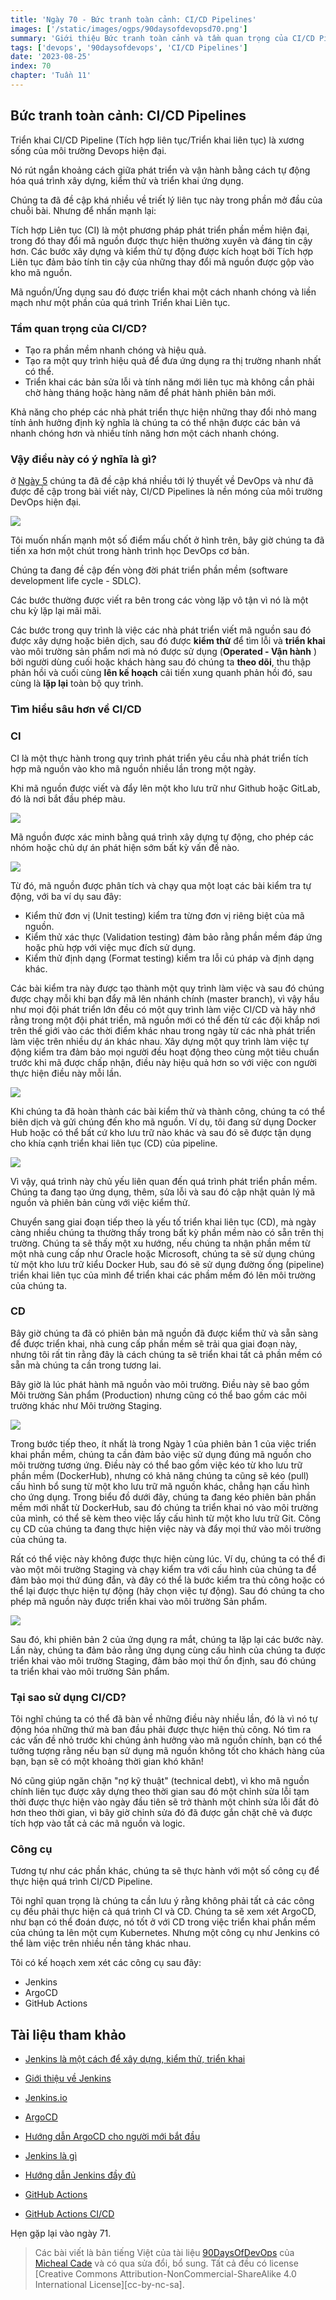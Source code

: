 ```yaml
---
title: 'Ngày 70 - Bức tranh toàn cảnh: CI/CD Pipelines'
images: ['/static/images/ogps/90daysofdevopsd70.png']
summary: 'Giới thiệu Bức tranh toàn cảnh và tầm quan trọng của CI/CD Pipelines'
tags: ['devops', '90daysofdevops', 'CI/CD Pipelines']
date: '2023-08-25'
index: 70
chapter: 'Tuần 11'
---
```


<TOCInline toc={props.toc} asDisclosure />

## Bức tranh toàn cảnh: CI/CD Pipelines

Triển khai CI/CD Pipeline (Tích hợp liên tục/Triển khai liên tục) là xương sống của môi trường Devops hiện đại.

Nó rút ngắn khoảng cách giữa phát triển và vận hành bằng cách tự động hóa quá trình xây dựng, kiểm thử và triển khai ứng dụng.

Chúng ta đã đề cập khá nhiều về triết lý liên tục này trong phần mở đầu của chuỗi bài. Nhưng để nhấn mạnh lại:

Tích hợp Liên tục (CI) là một phương pháp phát triển phần mềm hiện đại, trong đó thay đổi mã nguồn được thực hiện thường xuyên và đáng tin cậy hơn. Các bước xây dựng và kiểm thử tự động được kích hoạt bởi Tích hợp Liên tục đảm bảo tính tin cậy của những thay đổi mã nguồn được gộp vào kho mã nguồn.

Mã nguồn/Ứng dụng sau đó được triển khai một cách nhanh chóng và liền mạch như một phần của quá trình Triển khai Liên tục.

### Tầm quan trọng của CI/CD?

* Tạo ra phần mềm nhanh chóng và hiệu quả.
* Tạo ra một quy trình hiệu quả để đưa ứng dụng ra thị trường nhanh nhất có thể.
* Triển khai các bản sửa lỗi và tính năng mới liên tục mà không cần phải chờ hàng tháng hoặc hàng năm để phát hành phiên bản mới.

Khả năng cho phép các nhà phát triển thực hiện những thay đổi nhỏ mang tính ảnh hưởng định kỳ nghĩa là chúng ta có thể nhận được các bản vá nhanh chóng hơn và nhiều tính năng hơn một cách nhanh chóng.

### Vậy điều này có ý nghĩa là gì? 

ở [Ngày 5](day05.md) chúng ta đã đề cập khá nhiều tới lý thuyết về DevOps và như đã được đề cập trong bài viết này, CI/CD Pipelines là nền móng của môi trường DevOps hiện đại.

![](/static/images/assets/Day5_DevOps8.png)

Tôi muốn nhấn mạnh một số điểm mấu chốt ở hình trên, bây giờ chúng ta đã tiến xa hơn một chút trong hành trình học DevOps cơ bản.

Chúng ta đang đề cập đến vòng đời phát triển phần mềm (software development life cycle - SDLC).

Các bước thường được viết ra bên trong các vòng lặp vô tận vì nó là một chu kỳ lặp lại mãi mãi.

Các bước trong quy trình là việc các nhà phát triển viết mã nguồn sau đó được xây dựng hoặc biên dịch, sau đó được **kiểm thử** để tìm lỗi và **triển khai** vào môi trường sản phẩm nơi mà nó được sử dụng (**Operated - Vận hành** ) bởi người dùng cuối hoặc khách hàng sau đó chúng ta **theo dõi**, thu thập phản hồi và cuối cùng **lên kế hoạch** cải tiến xung quanh phản hồi đó, sau cùng là **lặp lại** toàn bộ quy trình.

### Tìm hiểu sâu hơn về CI/CD

### CI

CI là một thực hành trong quy trình phát triển yêu cầu nhà phát triển tích hợp mã nguồn vào kho mã nguồn nhiều lần trong một ngày.

Khi mã nguồn được viết và đẩy lên một kho lưu trữ như Github hoặc GitLab, đó là nơi bắt đầu phép màu.

![](/static/images/assets/Day70_CICD1.png)

Mã nguồn được xác minh bằng quá trình xây dựng tự động, cho phép các nhóm hoặc chủ dự án phát hiện sớm bất kỳ vấn đề nào.

![](/static/images/assets/Day70_CICD2.png)

Từ đó, mã nguồn được phân tích và chạy qua một loạt các bài kiểm tra tự động, với ba ví dụ sau đây:

* Kiểm thử đơn vị (Unit testing) kiểm tra từng đơn vị riêng biệt của mã nguồn.
* Kiểm thử xác thực (Validation testing) đảm bảo rằng phần mềm đáp ứng hoặc phù hợp với việc mục đích sử dụng.
* Kiểm thử định dạng (Format testing) kiểm tra lỗi cú pháp và định dạng khác.

Các bài kiểm tra này được tạo thành một quy trình làm việc và sau đó chúng được chạy mỗi khi bạn đẩy mã lên nhánh chính (master branch), vì vậy hầu như mọi đội phát triển lớn đều có một quy trình làm việc CI/CD và hãy nhớ rằng trong một đội phát triển, mã nguồn mới có thể đến từ các đội khắp nơi trên thế giới vào các thời điểm khác nhau trong ngày từ các nhà phát triển làm việc trên nhiều dự án khác nhau. Xây dựng một quy trình làm việc tự động kiểm tra đảm bảo mọi người đều hoạt động theo cùng một tiêu chuẩn trước khi mã được chấp nhận, điều này hiệu quả hơn so với việc con người thực hiện điều này mỗi lần.

![](/static/images/assets/Day70_CICD3.png)

Khi chúng ta đã hoàn thành các bài kiểm thử và thành công, chúng ta có thể biên dịch và gửi chúng đến kho mã nguồn. Ví dụ, tôi đang sử dụng Docker Hub hoặc có thể bất cứ kho lưu trữ nào khác và sau đó sẽ được tận dụng cho khía cạnh triển khai liên tục (CD) của pipeline.

![](/static/images/assets/Day70_CICD4.png)

Vì vậy, quá trình này chủ yếu liên quan đến quá trình phát triển phần mềm. Chúng ta đang tạo ứng dụng, thêm, sửa lỗi và sau đó cập nhật quản lý mã nguồn và phiên bản cùng với việc kiểm thử.

Chuyển sang giai đoạn tiếp theo là yếu tố triển khai liên tục (CD), mà ngày càng nhiều chúng ta thường thấy trong bất kỳ phần mềm nào có sẵn trên thị trường. Chúng ta sẽ thấy một xu hướng, nếu chúng ta nhận phần mềm từ một nhà cung cấp như Oracle hoặc Microsoft, chúng ta sẽ sử dụng chúng từ một kho lưu trữ kiểu Docker Hub, sau đó sẽ sử dụng đường ống (pipeline) triển khai liên tục của mình để triển khai các phầm mềm đó lên môi trường của chúng ta.
### CD

Bây giờ chúng ta đã có phiên bản mã nguồn đã được kiểm thử và sẵn sàng để được triển khai, nhà cung cấp phần mềm sẽ trải qua giai đoạn này, nhưng tôi rất tin rằng đây là cách chúng ta sẽ triển khai tất cả phần mềm có sẵn mà chúng ta cần trong tương lai.

Bây giờ là lúc phát hành mã nguồn vào môi trường. Điều này sẽ bao gồm Môi trường Sản phẩm (Production) nhưng cũng có thể bao gồm các môi trường khác như Môi trường Staging.

![](/static/images/assets/Day70_CICD5.png)

Trong bước tiếp theo, ít nhất là trong Ngày 1 của phiên bản 1 của việc triển khai phần mềm, chúng ta cần đảm bảo việc sử dụng đúng mã nguồn cho môi trường tương ứng. Điều này có thể bao gồm việc kéo từ kho lưu trữ phần mềm (DockerHub), nhưng có khả năng chúng ta cũng sẽ kéo (pull) cấu hình bổ sung từ một kho lưu trữ mã nguồn khác, chẳng hạn cấu hình cho ứng dụng. Trong biểu đồ dưới đây, chúng ta đang kéo phiên bản phần mềm mới nhất từ DockerHub, sau đó chúng ta triển khai nó vào môi trường của mình, có thể sẽ kèm theo việc lấy cấu hình từ một kho lưu trữ Git. Công cụ CD của chúng ta đang thực hiện việc này và đẩy mọi thứ vào môi trường của chúng ta.

Rất có thể việc này không được thực hiện cùng lúc. Ví dụ, chúng ta có thể đi vào một môi trường Staging và chạy kiểm tra với cấu hình của chúng ta để đảm bảo mọi thứ đúng đắn, và đây có thể là bước kiểm tra thủ công hoặc có thể lại được thực hiện tự động (hãy chọn việc tự động). Sau đó chúng ta cho phép mã nguồn này được triển khai vào môi trường Sản phẩm.

![](/static/images/assets/Day70_CICD6.png)

Sau đó, khi phiên bản 2 của ứng dụng ra mắt, chúng ta lặp lại các bước này. Lần này, chúng ta đảm bảo rằng ứng dụng cùng cấu hình của chúng ta được triển khai vào môi trường Staging, đảm bảo mọi thứ ổn định, sau đó chúng ta triển khai vào môi trường Sản phẩm.

### Tại sao sử dụng CI/CD?

Tôi nghĩ chúng ta có thể đã bàn về những điều này nhiều lần, đó là vì nó tự động hóa những thứ mà ban đầu phải được thực hiện thủ công. Nó tìm ra các vấn đề nhỏ trước khi chúng ảnh hưởng vào mã nguồn chính, bạn có thể tưởng tượng rằng nếu bạn sử dụng mã nguồn không tốt cho khách hàng của bạn, bạn sẽ có một khoảng thời gian khó khăn!

Nó cũng giúp ngăn chặn "nợ kỹ thuật" (technical debt), vì kho mã nguồn chính liên tục được xây dựng theo thời gian sau đó một chỉnh sửa lỗi tạm thời được thực hiện vào ngày đầu tiên sẽ trở thành một chỉnh sửa lỗi đắt đỏ hơn theo thời gian, vì bây giờ chỉnh sửa đó đã được gắn chặt chẽ và được tích hợp vào tất cả các mã nguồn và logic.

### Công cụ

Tương tự như các phần khác, chúng ta sẽ thực hành với một số công cụ để thực hiện quá trình CI/CD Pipeline.

Tôi nghĩ quan trọng là chúng ta cần lưu ý rằng không phải tất cả các công cụ đều phải thực hiện cả quá trình CI và CD. Chúng ta sẽ xem xét ArgoCD, như bạn có thể đoán được, nó tốt ở với CD trong việc triển khai phần mềm của chúng ta lên một cụm Kubernetes. Nhưng một công cụ như Jenkins có thể làm việc trên nhiều nền tảng khác nhau.

Tôi có kế hoạch xem xét các công cụ sau đây:

* Jenkins
* ArgoCD
* GitHub Actions

## Tài liệu tham khảo

- [Jenkins là một cách để xây dựng, kiểm thử, triển khai](https://www.youtube.com/watch?v=_MXtbjwsz3A)

- [Giới thiệu về Jenkins](https://www.edx.org/learn/computer-science/the-linux-foundation-introduction-to-jenkins)

- [Jenkins.io](https://www.jenkins.io)

- [ArgoCD](https://argo-cd.readthedocs.io/en/stable/)

- [Hướng dẫn ArgoCD cho người mới bắt đầu](https://www.youtube.com/watch?v=MeU5_k9ssrs)

- [Jenkins là gì](https://www.youtube.com/watch?v=LFDrDnKPOTg)

- [Hướng dẫn Jenkins đầy đủ](https://www.youtube.com/watch?v=nCKxl7Q_20I&t=3s)

- [GitHub Actions](https://www.youtube.com/watch?v=R8_veQiYBjI)

- [GitHub Actions CI/CD](https://www.youtube.com/watch?v=mFFXuXjVgkU)

Hẹn gặp lại vào ngày 71.

> Các bài viết là bản tiếng Việt của tài liệu [90DaysOfDevOps](https://github.com/MichaelCade/90DaysOfDevOps/tree/main/2022/Days) của [Micheal Cade](https://twitter.com/MichaelCade1) và có qua sửa đổi, bổ sung. Tất cả đều có license [Creative Commons Attribution-NonCommercial-ShareAlike 4.0 International License][cc-by-nc-sa].